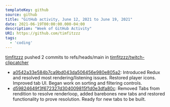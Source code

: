 ---
templateKey: github
source: github
title: "GitHub activity, June 12, 2021 to June 19, 2021"
date: 2021-06-19T00:00:00.000-04:00
description: "Week of GitHub Activity"
URI: https://github.com/timfitzzz
tags: 
  - 'coding'
---

[timfitzzz](https://github.com/timfitzzz) pushed 2 commits to refs/heads/main in [timfitzzz/twitch-clipcatcher](https://github.com/timfitzzz/twitch-clipcatcher)  
* [a0542a33e584b7ca9bd043da506456e980e805a2](https://github.com/timfitzzz/twitch-clipcatcher/commits/a0542a33e584b7ca9bd043da506456e980e805a2): Introduced Redux and resolved most rendering/listening issues. Restored player icons. Improved tab UI. Began work on sorting and filtering controls.  
* [d59824649f3f672327d304009815f1d0e3dfa80c](https://github.com/timfitzzz/twitch-clipcatcher/commits/d59824649f3f672327d304009815f1d0e3dfa80c): Removed Tabs from rendition to resolve renderloop, added barebones new tabs and restored functionality to prove resolution. Ready for new tabs to be built.  

